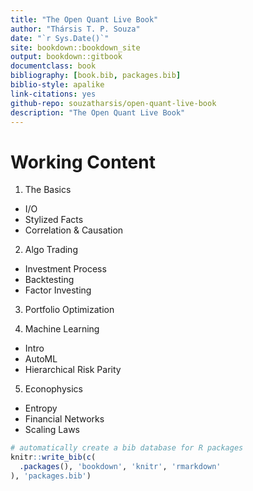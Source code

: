 ```yaml
--- 
title: "The Open Quant Live Book"
author: "Thársis T. P. Souza"
date: "`r Sys.Date()`"
site: bookdown::bookdown_site
output: bookdown::gitbook
documentclass: book
bibliography: [book.bib, packages.bib]
biblio-style: apalike
link-citations: yes
github-repo: souzatharsis/open-quant-live-book
description: "The Open Quant Live Book"
---
```


# Working Content {-}

1. The Basics

+ I/O
+ Stylized Facts
+ Correlation & Causation

2. Algo Trading   

+ Investment Process
+ Backtesting
+ Factor Investing

3. Portfolio Optimization

4. Machine Learning

+ Intro
+ AutoML
+ Hierarchical Risk Parity

5. Econophysics

+ Entropy
+ Financial Networks
+ Scaling Laws

```r
# automatically create a bib database for R packages
knitr::write_bib(c(
  .packages(), 'bookdown', 'knitr', 'rmarkdown'
), 'packages.bib')
```
